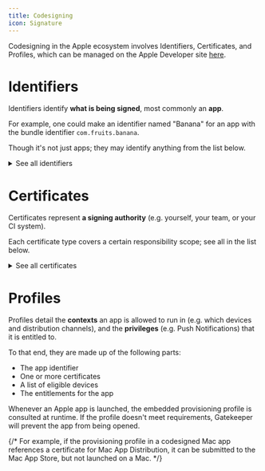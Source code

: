 ```yaml
---
title: Codesigning
icon: Signature
---
```


Codesigning in the Apple ecosystem involves Identifiers, Certificates, and Profiles, which can be managed on the Apple Developer site [here](https://developer.apple.com/account/resources/identifiers/list).

# Identifiers

Identifiers identify **what is being signed**, most commonly an **app**.

For example, one could make an identifier named "Banana" for an app with the bundle identifier `com.fruits.banana`.

Though it's not just apps; they may identify anything from the list below.

<details>
  <summary>See all identifiers</summary>

- App IDs

  > Register an App ID to enable your app, app extensions, or App Clip to access available services and identify your app in a provisioning profile. You can enable app services when you create an App ID or modify these settings later.
  - App

    The form includes the following fields (some being readonly, others being editable).
    - **Platform**: "iOS, iPadOS, macOS, tvOS, watchOS, visionOS"
    - **Description**: Editable.
      > You cannot use special characters such as @, &, \*, "
    - **App ID Prefix**: Your team ID (e.g. `TVU9P2GAL9`).
    - **Bundle ID**:
      1.  Explicit

          An Explicit Bundle ID refers to a single app. If you choose this, you can select most **Capabilities**, **App Services**, and **Capability Requests** below, though a small number are greyed out.

          > We recommend using a reverse-domain name style string (i.e. `com.domainname.appname`). It cannot contain an asterisk (\*).

      2.  Wildcard

          A wildcard Bundle ID can refer to one or more apps. If you choose this, only a small number of **Capabilities**, **App Services**, and **Capability Requests** are selectable.

          > Example : `com.domainname.*`

    - **Capabilities**:
      A long list of capabilities to enable/disable, such as **App Groups** and **Push Notifications**.
    - **App Services**:
      Three app services to enable/disable: MusicKit, ShazamKit, and WeatherKit.
    - **Capability Requests**:
      A long list of capability requests you can make to request special permissions from Apple, e.g. **Embedded Browser Engine** and **StoreKit External Purchase**.

  - App Clip

- Services IDs
  > For each website that uses Sign in with Apple, register a services identifier (Services ID), configure your domain and return URL, and create an associated private key.
- Pass Type IDs
  > Register a pass type identifier (Pass Type ID) for each kind of pass you create (i.e. gift cards). Registering your Pass Type IDs lets you generate Apple-issued certificates which are used to digitally sign and send updates to your passes, and allow your passes to be recognized by Wallet.
- Order Type IDs
  > Register an order type identifier (Order Type ID) to support signing and distributing order bundles with Wallet and Apple Pay. Registering your order type ID lets you generate certificates to digitally sign and send updates to your orders in Wallet.
- Website Push IDs
  > Register a Website Push Identifier (Website Push ID). Registering your Website Push IDs lets you generate Apple-issued certificates which are used to digitally sign and send push notifications from your website to macOS.
- iCloud Containers
  > Registering your iCloud Container lets you use the iCloud Storage APIs to enable your apps to store data and documents in iCloud, keeping your apps up to date automatically.
- App Groups
  > Registering your App Group allows access to group containers that are shared among multiple related apps, and allows certain additional interprocess communication between the apps.
- Merchant IDs
  > Register your Merchant Identifiers (Merchant IDs) to enable your apps and websites to process transactions for physical goods and services. Generate an Apple Pay Payment Processing certificate for each registered Merchant ID to validate transactions initiated within your app and/or website.
- Media IDs
  > Register a media identifier (Media ID) for each app that uses the Apple Music API, ShazamKit or Apple Music Feed. Then create an associated private key.
- Map IDs
  > For each website that uses MapKit JS, register a Maps identifier (Maps ID) then create an associated private key.

</details>

# Certificates

Certificates represent **a signing authority** (e.g. yourself, your team, or your CI system).

Each certificate type covers a certain responsibility scope; see all in the list below.

<details>
  <summary>See all certificates</summary>

- **Software**
  - Apple Development

    > Sign development versions of your iOS, iPadOS, macOS, tvOS, watchOS, and visionOS apps.

  - Apple Distribution

    > Sign your iOS, iPadOS, macOS, tvOS, watchOS, and visionOS apps for release testing using Ad Hoc distribution or for submission to App Store Connect.

  - iOS App Development

    > Sign development versions of your iOS app.

  - iOS Distribution (App Store Connect and Ad Hoc)

    > Sign your iOS, iPadOS, watchOS, and visionOS apps for submission to App Store Connect or for Ad Hoc distribution.

  - Mac Development

    > Sign development versions of your Mac app.

  - Mac App Distribution

    > This certificate is used to code sign your app and configure a Distribution Provisioning Profile for submission to the Mac App Store Connect.

  - Mac Installer Distribution

    > This certificate is used to sign your app's Installer Package for submission to the Mac App Store Connect.

  - Developer ID Application
    > This certificate is used to code sign your app for distribution outside of the Mac App Store Connect.

- **Services**
  - Apple Push Notification service SSL (Sandbox)

    > Establish connectivity between your notification server and the Apple Push Notification service sandbox environment to deliver remote notifications to your app. A separate certificate is required for each app you develop.

  - Apple Push Notification service SSL (Sandbox & Production)

    > Establish connectivity between your notification server, the Apple Push Notification service sandbox, and production environments to deliver remote notifications to your app. When utilizing HTTP/2, the same certificate can be used to deliver app notifications, update ClockKit complication data, and alert background VoIP apps of incoming activity. A separate certificate is required for each app you distribute.

  - Pass Type ID Certificate

    > Sign and send updates to passes in Wallet.

  - Order Type ID Certificate

    > Sign and send updates to order information payloads displayed in Apple Wallet.

  - Website Push ID Certificate

    > Sign and send updates for Websites.

  - Swift Package Collection Certificate

    > Sign Swift Package Collections for distribution.

  - Swift Package Certificate

    > Sign Swift packages and package collections for distribution. For use with Swift Package Manager v5.9 or later.

  - WatchKit Services Certificate

    > Establish connectivity between your notification server, the Apple Push Notification service sandbox, and production environment to update ClockKit complication data. When utilizing HTTP/2, the same certificate can be used to deliver app notifications, update ClockKit complication data, and alert background VoIP apps of incoming activity. A separate certificate is required for each app you distribute.

  - VoIP Services Certificate

    > Establish connectivity between your notification server, the Apple Push Notification service sandbox, and production environment to alert background VoIP apps of incoming activity. A separate certificate is required for each app you distribute.

  - Apple Pay Payment Processing Certificate

    > Decrypt app transaction data sent by Apple to a merchant/developer.

  - Apple Pay Merchant Identity Certificate

    > A client TLS certificate that is used to authenticate you to Apple Pay Payment Processing Servers

</details>

# Profiles

Profiles detail the **contexts** an app is allowed to run in (e.g. which devices and distribution channels), and the **privileges** (e.g. Push Notifications) that it is entitled to.

To that end, they are made up of the following parts:

- The app identifier
- One or more certificates
- A list of eligible devices
- The entitlements for the app

Whenever an Apple app is launched, the embedded provisioning profile is consulted at runtime. If the profile doesn't meet requirements, Gatekeeper will prevent the app from being opened.

{/* For example, if the provisioning profile in a codesigned Mac app references a certificate for Mac App Distribution, it can be submitted to the Mac App Store, but not launched on a Mac. */}
